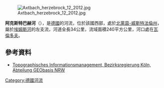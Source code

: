 {{Onesource|time=2020-07-07T15:52:25+00:00}}
{{Coord|51|57|20|N|8|2|11|E|display=title}}
[[Image:Axtbach_herzebrock_12_2012.jpg|right]]

'''阿克斯特巴赫河'''（{{lang-de|Axtbach}}），是[[德國|德國]]的河流，位於該國西部，處於[[北萊茵-威斯特法倫州|北萊茵-威斯特法倫州]]，屬於[[埃姆斯河|埃姆斯河]]的左支流，河道全長34公里，流域面積240平方公里，河口處在[[瓦倫多夫|瓦倫多夫]]。

==參考資料==
* [http://www.tim-online.nrw.de/tim-online/nutzung/index.html Topographisches Informationsmanagement, Bezirksregierung Köln, Abteilung GEObasis NRW] {{WebCite|url=https://www.webcitation.org/66qD6yoDr?url=http://www.tim-online.nrw.de/tim-online/nutzung/index.html |date=20120411091906 |dateformat=iso }}

{{Germany-geo-stub}}
[[Category:德國河流|Category:德國河流]]